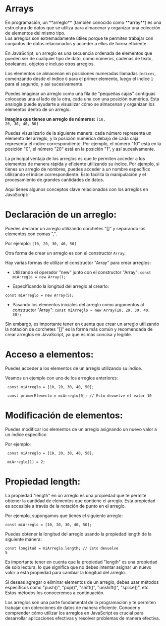 
<BaseLayout>
<div class="text-sm sm:px-48 sm:text-lg">

# **Arrays**
<div class="mt-4 mockup-window border bg-base-300">
  <div class="px-4 pt-4 bg-base-200">En programación, un **arreglo** (también conocido como **array**) es una estructura de datos que se utiliza para almacenar y organizar una colección de elementos del mismo tipo. </div>
  <div class="px-4 py-4 bg-base-200">Los arreglos son extremadamente útiles porque te permiten trabajar con conjuntos de datos relacionados y acceder a ellos de forma eficiente.</div>
</div>



En JavaScript, un arreglo es una secuencia ordenada de elementos que pueden ser de cualquier tipo de dato, como números, cadenas de texto, booleanos, objetos e incluso otros arreglos. 

Los elementos se almacenan en posiciones numeradas llamadas `índices`, comenzando desde el índice `0` para el primer elemento, luego el índice `1` para el segundo, y así sucesivamente.

Puedes imaginar un arreglo como una fila de "pequeñas cajas" contiguas colocadas una al lado de la otra, cada una con una posición numérica. Esta analogía puede ayudarte a visualizar cómo se almacenan y organizan los elementos dentro de un arreglo.

**Imagina que tienes un arreglo de números:** <Code>[10, 20, 30, 40, 50]</Code>

Puedes visualizarlo de la siguiente manera: cada número representa un elemento del arreglo, y la posición numérica debajo de cada caja representa el índice correspondiente. Por ejemplo, el número "10" está en la posición "0", el número "20" está en la posición "1", y así sucesivamente.

La principal ventaja de los arreglos es que te permiten acceder a los elementos de manera rápida y eficiente utilizando su índice. Por ejemplo, si tienes un arreglo de nombres, puedes acceder a un nombre específico utilizando el índice correspondiente. Esto facilita la manipulación y el procesamiento de grandes cantidades de datos.

Aquí tienes algunos conceptos clave relacionados con los arreglos en JavaScript:

# Declaración de un arreglo:

Puedes declarar un arreglo utilizando corchetes “[]” y separando los elementos con comas ",".

Por ejemplo:
<Code>[10, 20, 30, 40, 50]</Code>

Otra forma de crear un arreglo es con el constructor `Array`.

Hay varias formas de utilizar el constructor "Array" para crear arreglos:

- Utilizando el operador "new" junto con el constructor "Array":
<Code>const miArreglo = new Array();</Code>

- Especificando la longitud del arreglo al crearlo:

<Code>const miArreglo = new Array(5);</Code>

- Pasando los elementos iniciales del arreglo como argumentos al constructor "Array":
<Code>const miArreglo = new Array(10, 20, 30, 40, 50);</Code>

Sin embargo, es importante tener en cuenta que crear un arreglo utilizando la notación de corchetes "[]" es la forma más común y recomendada de crear arreglos en JavaScript, ya que es más concisa y legible.

# Acceso a elementos: 

Puedes acceder a los elementos de un arreglo utilizando su índice.

Veamos un ejemplo con uno de los arreglos anteriores:

<div class="mockup-code bg-neutral text-neutral-content p-4 my-4">
<pre><code> const miArreglo = [10, 20, 30, 40, 50]; </code></pre>
<pre><code> const primerElemento = miArreglo[0]; // Esto devuelve el valor 10 </code></pre>
</div>

# Modificación de elementos:

Puedes modificar los elementos de un arreglo asignando un nuevo valor a un índice específico.

Por ejemplo:

<div class="mockup-code bg-neutral text-neutral-content p-4 my-4">
<pre><code> const miArreglo = [10, 20, 30, 40, 50];</code></pre>
<pre><code> miArreglo[1] = 2;</code></pre>
</div>

# Propiedad length:

La propiedad "length" en un arreglo es una propiedad que te permite obtener la cantidad de elementos que contiene el arreglo. Esta propiedad es accesible a través de la notación de punto en el arreglo.

Por ejemplo, supongamos que tienes el siguiente arreglo:

<Code>const miArreglo = [10, 20, 30, 40, 50];</Code>

Puedes obtener la longitud del arreglo usando la propiedad length de la siguiente manera:

<Code>const longitud = miArreglo.length; // Esto devuelve 5</Code>

Es importante tener en cuenta que la propiedad "length" es una propiedad de solo lectura, lo que significa que no debes intentar asignar un nuevo valor a esta propiedad para cambiar la longitud del arreglo. 

Si deseas agregar o eliminar elementos de un arreglo, debes usar métodos específicos como "push()", "pop()", "shift()", "unshift()", "splice()", etc. Estos métodos los conoceremos a continuación.

Los arreglos son una parte fundamental de la programación y te permiten trabajar con colecciones de datos de manera eficiente. Conocer y comprender cómo utilizar los arreglos en JavaScript es crucial para desarrollar aplicaciones efectivas y resolver problemas de manera efectiva.

</div>
</BaseLayout>
